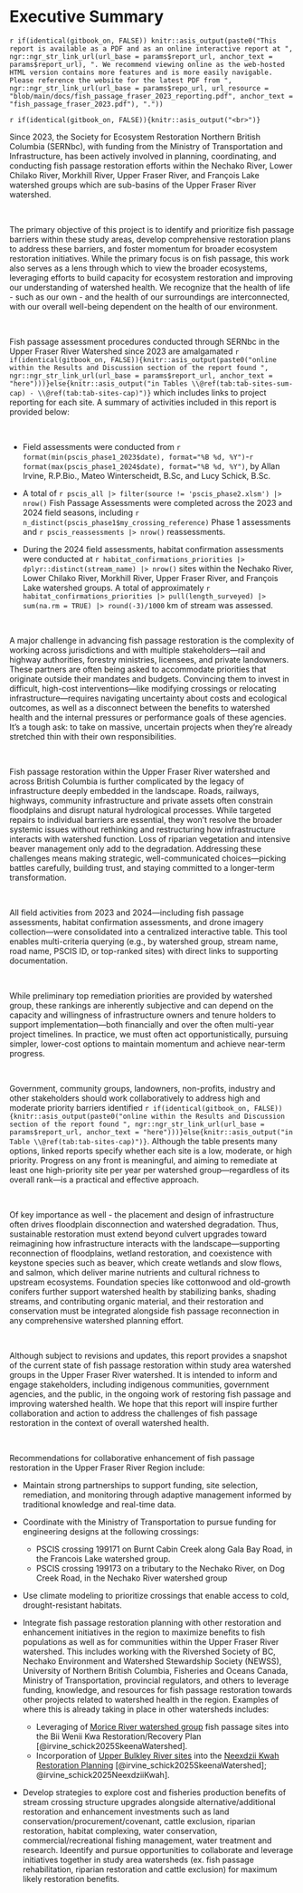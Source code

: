 
# Executive Summary {-}

`r if(identical(gitbook_on, FALSE)) knitr::asis_output(paste0("This report is available as a PDF and as an online interactive report at ", ngr::ngr_str_link_url(url_base = params$report_url, anchor_text = params$report_url), ". We recommend viewing online as the web-hosted HTML version contains more features and is more easily navigable. Please reference the website for the latest PDF from ", ngr::ngr_str_link_url(url_base = params$repo_url, url_resource = "blob/main/docs/fish_passage_fraser_2023_reporting.pdf", anchor_text = "fish_passage_fraser_2023.pdf"), "."))`


`r if(identical(gitbook_on, FALSE)){knitr::asis_output("<br>")}`

Since 2023, the Society for Ecosystem Restoration Northern British Columbia (SERNbc), with funding from the Ministry of Transportation and Infrastructure, has been actively involved in planning, coordinating, and conducting fish passage restoration efforts within the Nechako River, Lower Chilako River, Morkhill River, Upper Fraser River, and François Lake watershed groups which are sub-basins of the Upper Fraser River watershed. 

<br>

The primary objective of this project is to identify and prioritize fish passage barriers within these study areas,
develop comprehensive restoration plans to address these barriers, and foster momentum for broader ecosystem restoration
initiatives. While the primary focus is on fish passage, this work also serves as a lens through which to view the
broader ecosystems, leveraging efforts to build capacity for ecosystem restoration and improving our understanding of
watershed health. We recognize that the health of life - such as our own - and the health of our surroundings are
interconnected, with our overall well-being dependent on the health of our environment.

<br>

Fish passage assessment procedures conducted through SERNbc in the Upper Fraser River Watershed since 2023 are amalgamated `r if(identical(gitbook_on, FALSE)){knitr::asis_output(paste0("online within the Results and Discussion section of the report found ", ngr::ngr_str_link_url(url_base = params$report_url, anchor_text = "here")))}else{knitr::asis_output("in Tables \\@ref(tab:tab-sites-sum-cap) - \\@ref(tab:tab-sites-cap)")}`
which includes links to project reporting for each site. A summary of activities included in this report is provided below:

<br>

-  Field assessments were conducted from `r format(min(pscis_phase1_2023$date), format="%B %d, %Y")`-`r format(max(pscis_phase1_2024$date), format="%B %d, %Y")`, by Allan Irvine, R.P.Bio., Mateo Winterscheidt, B.Sc, and Lucy Schick, B.Sc. 

-  A total of `r pscis_all |> filter(source != 'pscis_phase2.xlsm') |> nrow()` Fish Passage Assessments were completed across the 2023 and 2024 field seasons, including `r n_distinct(pscis_phase1$my_crossing_reference)` Phase 1 assessments and `r pscis_reassessments |> nrow()` reassessments.

-  During the 2024 field assessments, habitat confirmation assessments were conducted at `r habitat_confirmations_priorities |> dplyr::distinct(stream_name) |> nrow()` sites within the Nechako River, Lower Chilako River, Morkhill River, Upper Fraser River, and François Lake watershed groups. A total of approximately `r habitat_confirmations_priorities |> pull(length_surveyed) |> sum(na.rm = TRUE) |> round(-3)/1000` km of stream was assessed.
    
<br>

A major challenge in advancing fish passage restoration is the complexity of working across jurisdictions and with multiple stakeholders—rail and highway authorities, forestry ministries, licensees, and private landowners. These partners are often being asked to accommodate priorities that originate outside their mandates and budgets. Convincing them to invest in difficult, high-cost interventions—like modifying crossings or relocating infrastructure—requires navigating uncertainty about costs and ecological outcomes, as well as a disconnect between the benefits to watershed health and the internal pressures or performance goals of these agencies. It’s a tough ask: to take on massive, uncertain projects when they’re already stretched thin with their own responsibilities.

<br>

Fish passage restoration within the Upper Fraser River watershed and across British Columbia is further complicated by the legacy of infrastructure deeply embedded in the landscape. Roads, railways, highways, community infrastructure and private assets often constrain floodplains and disrupt natural hydrological processes. While targeted repairs to individual barriers are essential, they won’t resolve the broader systemic issues without rethinking and restructuring how infrastructure interacts with watershed function. Loss of riparian vegetation and intensive beaver management only add to the degradation. Addressing these challenges means making strategic, well-communicated choices—picking battles carefully, building trust, and staying committed to a longer-term transformation.

<br>

All field activities from 2023 and 2024—including fish passage assessments, habitat confirmation assessments, and drone imagery collection—were consolidated into a centralized interactive table. This tool enables multi-criteria querying (e.g., by watershed group, stream name, road name, PSCIS ID, or top-ranked sites) with direct links to supporting documentation.

<br>

While preliminary top remediation priorities are provided by watershed group, these rankings are inherently subjective and can depend on the capacity and willingness of infrastructure owners and tenure holders to support implementation—both financially and over the often multi-year project timelines. In practice, we must often act opportunistically, pursuing simpler, lower-cost options to maintain momentum and achieve near-term progress.

<br>

Government, community groups, landowners, non-profits, industry and other stakeholders should work collaboratively to address high and moderate priority barriers identified `r if(identical(gitbook_on, FALSE)){knitr::asis_output(paste0("online within the Results and Discussion section of the report found ", ngr::ngr_str_link_url(url_base = params$report_url, anchor_text = "here")))}else{knitr::asis_output("in Table \\@ref(tab:tab-sites-cap)")}`. Although the table presents many options, linked reports specify whether each site is a low, moderate, or high priority. Progress on any front is meaningful, and aiming to remediate at least one high-priority site per year per watershed group—regardless of its overall rank—is a practical and effective approach.

<br>


Of key importance as well - the placement and design of infrastructure often drives floodplain disconnection and watershed degradation. 
Thus, sustainable restoration must extend beyond culvert upgrades toward reimagining how infrastructure interacts with the landscape—supporting reconnection of floodplains, wetland restoration, and coexistence with keystone species such as beaver, which create wetlands and slow flows, and salmon, which deliver marine nutrients and cultural richness to upstream ecosystems. Foundation species like cottonwood and old-growth conifers further support watershed health by stabilizing banks, shading streams, and contributing organic material, and their restoration and conservation must be integrated alongside fish passage reconnection in any comprehensive watershed planning effort.

<br>

Although subject to revisions and updates, this report provides a snapshot of the current state of fish passage restoration within 
study area watershed groups in the Upper Fraser River watershed. It is intended to inform and engage stakeholders, including indigenous communities, government agencies, and the public, in the ongoing work of restoring fish passage and improving watershed health. We hope that this report will inspire further collaboration and action to address the challenges of fish passage restoration in the context of overall watershed health.

<br>

Recommendations for collaborative enhancement of fish passage restoration in the Upper Fraser River Region include:

- Maintain strong partnerships to support funding, site selection, remediation, and monitoring through adaptive management informed by traditional knowledge and real-time data.

- Coordinate with the Ministry of Transportation to pursue funding for engineering designs at the following crossings:
    - PSCIS crossing 199171 on Burnt Cabin Creek along Gala Bay Road, in the Francois Lake watershed group.
    - PSCIS crossing 199173 on a tributary to the Nechako River, on Dog Creek Road, in the Nechako River watershed group  
    
- Use climate modeling to prioritize crossings that enable access to cold, drought-resistant habitats.

- Integrate fish passage restoration planning with other restoration and enhancement initiatives in the region to
maximize benefits to fish populations as well as for communities within the Upper Fraser River watershed.  This includes
working with the Rivershed Society of BC, Nechako Environment and Watershed Stewardship Society (NEWSS), University of Northern British Columbia, Fisheries and Oceans Canada, Ministry of Transportation, provincial regulators, and others to leverage funding, knowledge, and resources for fish passage restoration towards other projects related to
watershed health in the region. Examples of where this is already taking in place in other watersheds includes:
    - Leveraging of [Morice River watershed group](http://www.newgraphenvironment.com/fish_passage_skeena_2024_reporting/) fish passage sites into the Bii Wenii Kwa Restoration/Recovery Plan [@irvine_schick2025SkeenaWatershed].
    - Incorporation of [Upper Bulkley River sites](http://www.newgraphenvironment.com/fish_passage_skeena_2024_reporting/) into the [Neexdzii Kwah Restoration Planning](https://newgraphenvironment.github.io/restoration_wedzin_kwa_2024) [@irvine_schick2025SkeenaWatershed]; @irvine_schick2025NeexdziiKwah].
 
- Develop strategies to explore cost and fisheries production benefits of stream crossing structure upgrades alongside
alternative/additional restoration and enhancement investments such as land conservation/procurement/covenant, cattle
exclusion, riparian restoration, habitat complexing, water conservation, commercial/recreational fishing management,
water treatment and research. Ideentify and pursue opportunities to collaborate and leverage initiatives together in
study area watersheds (ex. fish passage rehabilitation, riparian restoration and cattle exclusion) for maximum likely
restoration benefits.
